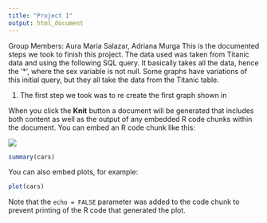 ```yaml
---
title: "Project 1"
output: html_document
---
```

Group Members: Aura Maria Salazar, Adriana Murga 
This is the documented steps we took to finish this project. The data used was taken from Titanic data and using the following SQL query. It basically takes all the data, hence the '*', where the sex variable is not null. Some graphs have variations of this initial query, but they all take the data from the Titanic table. 

1. The first step we took was to re create the first graph shown in 

When you click the **Knit** button a document will be generated that includes both content as well as the output of any embedded R code chunks within the document. You can embed an R code chunk like this:

![](./Users/adrimurga/DataVisualization/DV_RProject1Graph1.png)

```r
summary(cars)
```

You can also embed plots, for example:

```r
plot(cars)
```

Note that the `echo = FALSE` parameter was added to the code chunk to prevent printing of the R code that generated the plot.
